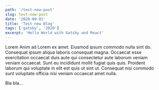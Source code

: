 ```yaml
---
path: '/test-new-post'
slug: test-new-post
date: '2020-09-01'
title: 'Test new Blog'
tags: ['gatsby', '2020']
excerpt: 'Hello World with Gatsby and React'
---
```


Lorem Anim ad Lorem ex amet. Eiusmod ipsum commodo nulla sint do. Consequat ipsum aliqua laboris consequat magna. Occaecat esse exercitation occaecat duis aute qui consectetur aute laborum veniam veniam occaecat. Sunt eu incididunt mollit fugiat quis quis. Proident laborum qui voluptate in elit est quis ut sint ut. Consequat nisi commodo sunt voluptate officia nisi veniam occaecat amet nulla.
<p>Bla bla...</p>
